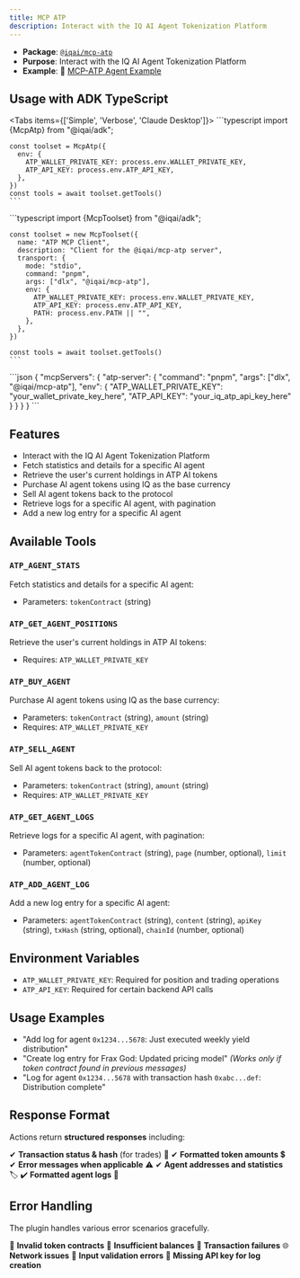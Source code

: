 ```yaml
---
title: MCP ATP
description: Interact with the IQ AI Agent Tokenization Platform
---
```



- **Package**: [`@iqai/mcp-atp`](https://www.npmjs.com/package/@iqai/mcp-atp)
- **Purpose**: Interact with the IQ AI Agent Tokenization Platform
- **Example**: 🚀 <a href="https://github.com/IQAIcom/adk-ts/tree/main/apps/examples/src/mcp-atp-agent" target="_blank" rel="noopener noreferrer">MCP-ATP Agent Example</a>

## Usage with ADK TypeScript

<Tabs items={['Simple', 'Verbose', 'Claude Desktop']}>
  <Tab value="Simple">
    ```typescript
    import {McpAtp} from "@iqai/adk";

    const toolset = McpAtp({
      env: {
        ATP_WALLET_PRIVATE_KEY: process.env.WALLET_PRIVATE_KEY,
        ATP_API_KEY: process.env.ATP_API_KEY,
      },
    })
    const tools = await toolset.getTools()
    ```
  </Tab>

  <Tab value="Verbose">
    ```typescript
    import {McpToolset} from "@iqai/adk";

    const toolset = new McpToolset({
      name: "ATP MCP Client",
      description: "Client for the @iqai/mcp-atp server",
      transport: {
        mode: "stdio",
        command: "pnpm",
        args: ["dlx", "@iqai/mcp-atp"],
        env: {
          ATP_WALLET_PRIVATE_KEY: process.env.WALLET_PRIVATE_KEY,
          ATP_API_KEY: process.env.ATP_API_KEY,
          PATH: process.env.PATH || "",
        },
      },
    })

    const tools = await toolset.getTools()
    ```
  </Tab>

  <Tab value="Claude Desktop">
    ```json
    {
      "mcpServers": {
        "atp-server": {
          "command": "pnpm",
          "args": ["dlx", "@iqai/mcp-atp"],
          "env": {
            "ATP_WALLET_PRIVATE_KEY": "your_wallet_private_key_here",
            "ATP_API_KEY": "your_iq_atp_api_key_here"
          }
        }
      }
    }
    ```
  </Tab>
</Tabs>

## Features

- Interact with the IQ AI Agent Tokenization Platform
- Fetch statistics and details for a specific AI agent
- Retrieve the user's current holdings in ATP AI tokens
- Purchase AI agent tokens using IQ as the base currency
- Sell AI agent tokens back to the protocol
- Retrieve logs for a specific AI agent, with pagination
- Add a new log entry for a specific AI agent

## Available Tools

### `ATP_AGENT_STATS`

Fetch statistics and details for a specific AI agent:

- Parameters: `tokenContract` (string)

### `ATP_GET_AGENT_POSITIONS`

Retrieve the user's current holdings in ATP AI tokens:

- Requires: `ATP_WALLET_PRIVATE_KEY`

### `ATP_BUY_AGENT`

Purchase AI agent tokens using IQ as the base currency:

- Parameters: `tokenContract` (string), `amount` (string)
- Requires: `ATP_WALLET_PRIVATE_KEY`

### `ATP_SELL_AGENT`

Sell AI agent tokens back to the protocol:

- Parameters: `tokenContract` (string), `amount` (string)
- Requires: `ATP_WALLET_PRIVATE_KEY`

### `ATP_GET_AGENT_LOGS`

Retrieve logs for a specific AI agent, with pagination:

- Parameters: `agentTokenContract` (string), `page` (number, optional), `limit` (number, optional)

### `ATP_ADD_AGENT_LOG`

Add a new log entry for a specific AI agent:

- Parameters: `agentTokenContract` (string), `content` (string), `apiKey` (string), `txHash` (string, optional), `chainId` (number, optional)

## Environment Variables

- `ATP_WALLET_PRIVATE_KEY`: Required for position and trading operations
- `ATP_API_KEY`: Required for certain backend API calls

## Usage Examples

- "Add log for agent `0x1234...5678`: Just executed weekly yield distribution"
- "Create log entry for Frax God: Updated pricing model" _(Works only if token contract found in previous messages)_
- "Log for agent `0x1234...5678` with transaction hash `0xabc...def`: Distribution complete"

## Response Format

Actions return **structured responses** including:

✔ **Transaction status & hash** (for trades) 🔗
✔ **Formatted token amounts** 💲
✔ **Error messages when applicable** ⚠
✔ **Agent addresses and statistics** 🏷
✔ **Formatted agent logs** 📄

## Error Handling

<Callout type="warn" title="Error Scenarios">
The plugin handles various error scenarios gracefully.
</Callout>

🚨 **Invalid token contracts**
💸 **Insufficient balances**
🔄 **Transaction failures**
🌐 **Network issues**
🛑 **Input validation errors**
🔑 **Missing API key for log creation**